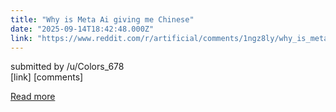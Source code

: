 ```yaml
---
title: "Why is Meta Ai giving me Chinese"
date: "2025-09-14T18:42:48.000Z"
link: "https://www.reddit.com/r/artificial/comments/1ngz8ly/why_is_meta_ai_giving_me_chinese/"
---
```


submitted by    /u/Colors_678  
 [link]   [comments]

[Read more](https://www.reddit.com/r/artificial/comments/1ngz8ly/why_is_meta_ai_giving_me_chinese/)
